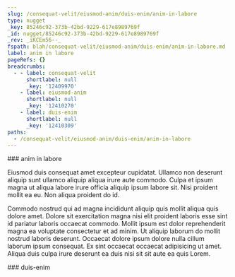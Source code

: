 ```yaml
---
slug: /consequat-velit/eiusmod-anim/duis-enim/anim-in-labore
type: nugget
_key: 85246c92-373b-42bd-9229-617e8989769f
_id: nugget/85246c92-373b-42bd-9229-617e8989769f
_rev: _iKCEm56--_
fspath: blah/consequat-velit/eiusmod-anim/duis-enim/anim-in-labore.md
label: anim in labore
pageRefs: {}
breadcrumbs:
  - - label: consequat-velit
      shortlabel: null
      _key: '12409970'
    - label: eiusmod-anim
      shortlabel: null
      _key: '12410270'
    - label: duis-enim
      shortlabel: null
      _key: '12410309'
paths:
  - /consequat-velit/eiusmod-anim/duis-enim/anim-in-labore
---
```


<NuggetArea>
<Nugget slug="/consequat-velit/eiusmod-anim/duis-enim/anim-in-labore" type="nugget" _key="85246c92-373b-42bd-9229-617e8989769f" _id="nugget/85246c92-373b-42bd-9229-617e8989769f" _rev="_iKCEm56--_" fspath="blah/consequat-velit/eiusmod-anim/duis-enim/anim-in-labore.md" label="anim in labore" paths="/consequat-velit/eiusmod-anim/duis-enim/anim-in-labore">
<NuggetBody>
### anim in labore

Eiusmod duis consequat amet excepteur cupidatat. Ullamco non deserunt aliquip sunt ullamco aliquip aliqua irure aute commodo. Culpa et ipsum magna ut aliqua labore irure officia aliquip ipsum labore sit. Nisi proident mollit ea eu. Non aliqua proident do id.

Commodo nostrud qui ad magna incididunt aliquip quis mollit aliqua quis dolore amet. Dolore sit exercitation magna nisi elit proident laboris esse sint id pariatur laboris occaecat commodo. Mollit ipsum est dolor reprehenderit magna ea voluptate consectetur et ad minim. Ut aliquip laborum do mollit nostrud laboris deserunt. Occaecat dolore ipsum dolore nulla cillum laborum ipsum consequat. Ex sint occaecat occaecat adipisicing ut amet. Aliqua duis culpa irure deserunt ea duis nisi sit sit aute ea quis Lorem.

</NuggetBody>
<Breadcrumbs>
<Crumbs>
<Crumb _key="12409970" label="consequat-velit" /><Crumb _key="12410270" label="eiusmod-anim" /><Crumb _key="12410309" label="duis-enim" />
</Crumbs>
</Breadcrumbs>
</Nugget>

<NuggetsInbound>
</NuggetsInbound>
<NuggetsOutbound>
</NuggetsOutbound>
</NuggetArea>
<PassagesInbound>
<Passage direction="inbound" type="passage" _key="12410309" _id="passage/12410309" _rev="_iKCEm56---" label="duis-enim" passage="duis-enim" fspath="blah/consequat-velit/eiusmod-anim/duis-enim" paths="/consequat-velit/eiusmod-anim/duis-enim" slug="/consequat-velit/eiusmod-anim/duis-enim">
<NuggetBody>
### duis-enim

</NuggetBody>
<Breadcrumbs>
<Crumbs>
<Crumb _key="12409970" label="consequat-velit" /><Crumb _key="12410270" label="eiusmod-anim" />
</Crumbs>
</Breadcrumbs>
</Passage>

</PassagesInbound>
<PassagesOutbound>
</PassagesOutbound>
